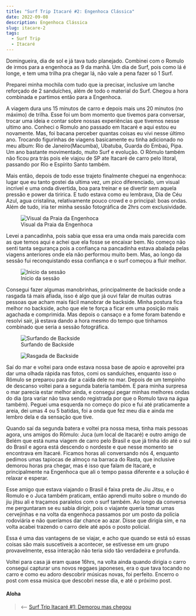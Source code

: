```yaml
---
title: "Surf Trip Itacaré #2: Engenhoca Clássica"
date: 2022-09-08
description: Engenhoca Clássica
slug: itacare-2
tags:
  - Surf Trip
  - Itacaré
---
```

Domingueira, dia de sol e já tava tudo planejado. Combinei com o Romulo de irmos para a engenhoca as 9 da manhã. Um dia de Surf, pois como lá é longe, e tem uma trilha pra chegar lá, não vale a pena fazer só 1 Surf.

Preparei minha mochila com tudo que ia precisar, inclusive um lanche reforçado de 2 sanduíches, além de todo o material do Surf. Chegou a hora combinada e partimos então para a Engenhoca.

A viagem dura uns 15 minutos de carro e depois mais uns 20 minutos (no máximo) de trilha. Esse foi um bom momento que tivemos para conversar, trocar uma ideia e contar sobre nossas experiências que tivemos nesse ultimo ano. Conheci o Romulo ano passado em Itacaré e aqui estou eu novamente. Mas, foi bacana perceber quantas coisas eu vivi nesse último ano. Trocando figurinhas de viagens basicamente eu tinha adicionado no meu album: Rio de Janeiro(Macumba), Ubatuba, Guarda do Embaú, Pipa. Um ano bastante movimentado, muito Surf e evolução. O Rômulo também não ficou pra trás pois ele viajou de SP ate Itacaré de carro pelo litoral, passando por Rio e Espírito Santo também.

Mais então, depois de todo esse trajeto finalmente cheguei na engenhoca: lugar que eu tanto gostei da ultima vez, um pico diferenciado, um visual incrível e uma onda divertida, boa para treinar e se divertir sem aquela pressão e power da tiririca. E tudo estava como eu lembrava, Dia de Céu Azul, agua cristalina, relativamente pouco crowd e o principal: boas ondas. Além de tudo, iria ter minha sessão fotográfica de 2hrs com exclusividade.

<figure>
    <img src="./visuall.jpg"
         alt="Visual da Praia da Engenhoca">
    <figcaption>Visual da Praia da Engenhoca</figcaption>
</figure>

Levei a pancadinha, pois sabia que essa era uma onda mais parecida com as que temos aqui e achei que ela fosse se encaixar bem. No começo não senti tanta segurança pois a confiança na pancadinha estava abalada pelas viagens anteriores onde ela não performou muito bem. Mas, ao longo da sessão fui reconquistando essa confiança e o surf começou a fluir melhor.

<figure>
    <img src="./entrandoo.jpg"
         alt="Inicio da sessão">
    <figcaption>Inicio da sessão</figcaption>
</figure>

Consegui fazer algumas manobrinhas, principalmente de backside onde a rasgada tá mais afiada, isso é algo que já ouvi falar de muitas outras pessoas que acham mais fácil manobrar de backside. Minha postura fica melhor no backside, acho que ele te força a ficar em uma posição mais agachada e comprimida. Mas depois o cansaço e a fome foram batendo e resolvi sair, já estava dando a hora mesmo do tempo que tínhamos combinado que seria a sessão fotográfica.

<figure>
    <img src="./backsidee.jpg"
         alt="Surfando de Backside">
    <figcaption>Surfando de Backside</figcaption>
</figure>

<figure>
    <img src="./rasgadaa.jpg"
         alt="Rasgada de Backside">
</figure>

Saí do mar e voltei para onde estava nossa base de apoio e aproveitei pra dar uma olhada rápida nas fotos, comi os sanduíches, enquanto isso o Rômulo se preparou para dar a caída dele no mar. Depois de um tempinho de descanso voltei para a segunda bateria também. E para minha surpresa o mar parecia estar melhor ainda, e consegui pegar minhas melhores ondas do dia (pra variar não tava sendo registrada por que o Romulo tava na água também). Peguei uma esquerda no começo do pico e fui até praticamente a areia, dei umas 4 ou 5 batidas, foi a onda que fez meu dia e ainda me lembro dela e da sensação que tive.

Quando saí da segunda batera e voltei pra nossa mesa, tinha mais pessoas agora, uns amigos do Rômulo: Juca (um local de Itacaré) e outro amigo de Belém que está numa viagem de carro pelo Brasil e que já tinha ido até o sul do Brasil e agora está descendo o nordeste e que nesse momento se encontrava em Itacaré. Ficamos horas ali conversando nós 4, enquanto pedimos umas tapiocas de almoço na barraca do Rasta, que inclusive demorou horas pra chegar, mas é isso que falam de Itacaré, e principalmente na Engenhoca que ali o tempo passa diferente e a solução é relaxar e esperar.

Esse amigo que estava viajando o Brasil é faixa preta de Jiu Jitsu, e o Romulo e o Juca também praticam, então aprendi muito sobre o mundo do jiu jitsu ali e traçamos paralelos com o surf também. Ao longo da conversa me perguntaram se eu sabia dirigir, pois o viajante queria tomar umas cervejinhas e na volta da engenhoca passamos por um posto da polícia rodoviária e não queríamos dar chance ao azar. Disse que dirigia sim, e na volta acabei trazendo o carro dele até após o posto policial. 

Essa é uma das vantagens de se viajar, e acho que quando se está só essas coisas são mais suscetíveis a acontecer, se estivesse em um grupo provavelmente, essa interação não teria sido tão verdadeira e profunda.

Voltei para casa já eram quase 16hrs, na volta ainda quando dirigia o carro consegui capturar uns novos reggaes japoneses, era o que tava tocando no carro e como eu adoro descobrir músicas novas, foi perfeito. Encerro o post com essa música que descobri nesse dia, e até o próximo post.

#### Aloha

> ⟵ <a href="https://meusurf.blog/itacare-1">Surf Trip Itacaré #1: Demorou mas chegou</a>